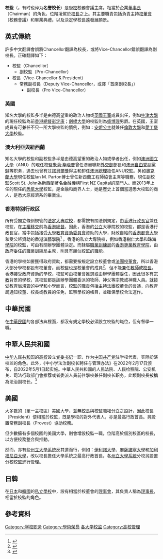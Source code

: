 {{NoteTA
|1=zh-hans:新西兰;zh-hant:紐西蘭;
|2=zh-hans:澳大利亚;zh-hant:澳大利亞;zh-hk:澳洲;
|3=zh-cn:王室;zh-hk:皇室;
}}
'''校監'''（{{lang-en|Chancellor}}，有时也译为'''名誉校长'''）是[[學校|學校]]校務會議主席，相當於企業[[董事長|董事長]]（Chairman）的角色，位階凌駕於[[校長|校長]]之上。其主要職責包括負責主持[[校董會|校董會]]（校務會議）和畢業典禮，以及決定學校長遠發展願景。

==英式傳統==
許多中文翻譯會誤將Chancellor翻譯為校長，或將Vice-Chancellor錯誤翻譯為副校長。正確翻譯如下：
* 校監（Chancellor）
** 副校監（Pro-Chancellor）
* 校長（Vice-Chancellor & President）
** 常務副校長（Deputy Vice-Chancellor，或譯「首席副校長」）
*** 副校長（Pro Vice-Chancellor）

=== 英國 ===
知名大學的校監多半是由德高望重的政治人物或[[英國王室|英國王室]]成員出任，例如[[牛津大學|牛津大學]]的現任校監為前[[香港總督|香港總督]][[彭定康|彭定康]]；[[劍橋大學|劍橋大學]]的校監則為[[盛博理|盛博理]]男爵。在英國，王室成員有可兼任不只一所大學校監的慣例，例如：[[安妮长公主|安妮公主]]就兼任[[倫敦大學|倫敦大學]]和[[愛丁堡大學|愛丁堡大學]]校監。

=== 澳大利亞與紐西蘭 ===
知名大學的校監和副校監多半是由德高望重的政治人物或學者出任，例如[[澳洲國立大學|澳洲國立大學]]（ANU）的現任校監[[朱莉·毕晓普|朱莉·毕晓普]]曾任澳洲聯邦[[外交部|外交部]]部長和[[澳洲自由党|澳洲自由党]]副[[黨魁|黨魁]]等职务，過去也曾有过[[諾貝爾獎|諾貝爾獎]]得主和卸任[[澳洲總理|澳洲總理]]擔任ANU校監。另如[[奧克蘭大學|奧克蘭大學]]現任校監Ian M. Parton博士曾任新西蘭工程師協會主席等職務，現任副校監Scott St. John為新西蘭著名金融機構First NZ Capital的掌門人。而2013年上任的現任的[[悉尼大學|悉尼大學]]校監，是金融和商界人士{{le|贝琳达·赫金森|Belinda Hutchinson}}，她是歷史上首個當選悉大校監的商人，是悉大原經濟系的畢業生。

=== 香港特别行政区 ===
{{Seealso|香港行政長官校監必然制}}
所有受獨立條例規管的[[香港專上教育|法定大專院校]]，都需按有關法例規定，由[[香港特別行政區行政長官|香港行政長官]]兼任校監，在[[香港主權移交|主權移交]]前為[[香港總督|香港總督]]。因此，香港的[[公立大學|公立]]大專院校的校監，都是香港行政長官，當中包括接受[[大學教育資助委員會|大學教育資助委員會]]資助的大學，財政自給的[[香港都會大學|香港都會大學]]和受公帑資助的[[香港演藝學院|香港演藝學院]]<ref name="hkapa-1">{{cite web|url=http://www.hkapa.edu/asp/general/general_about_academy.asp?lang=tch&mode=gui|title=學院監管|last=|first=|work=|publisher=香港演藝學院|date=2013|accessdate=2013-09-11|deadurl=yes|archiveurl=https://web.archive.org/web/20130522164906/http://hkapa.edu/asp/general/general_about_academy.asp?mode=gui&lang=tch|archivedate=2013-05-22}}</ref>
。香港的私立大專院校，例如[[香港樹仁大學|香港樹仁大學]]和[[珠海學院|珠海學院]]的校監，可由有關辦學團體決定。而隸屬[[職業訓練局|職業訓練局]]的[[香港專業教育學院|香港專業教育學院]]，由政府委任的職業訓練局主席，則具有類似校監的職能。

香港的學校如要獲得政府資助，都需要按規定設立校董會或[[法團校董會|法團校董會]]，所以香港大部分學校都設有校董會，而校監也是校董會的成員<ref name="edb-hk-1">{{cite web|url=http://www.edb.gov.hk/tc/sch-admin/sbm/corner-imc-sch/delegation-function-sv.html|title=校監的職能及職能的轉授|last=|first=|work=|publisher=香港教育局|date=2011-05-03|accessdate=2013-09-11|archive-date=2020-05-24|archive-url=https://web.archive.org/web/20200524065417/https://www.edb.gov.hk/tc/sch-admin/sbm/corner-imc-sch/delegation-function-sv.html|dead-url=no}}</ref>，但不能兼任[[教師|教師]]或[[校長|校長]]。香港接受政府資助的學校，校監可由校董會推選或由辦學團體委任，因此很多有[[宗教|宗教]]背景的學校，其校監都是該辦學團體委派的牧師、神父等宗教或神職人員。就接受[[教育局_(香港)|教育局]]規管的[[中學|中學]]和[[小學|小學]]而言，校監的職責包括主持法團校董會的會議，向教育局通知校董、校長或教員的任免，監察學校的帳目，並確保學校合法運作。

== 中華民國 ==

在[[中華民國|中華民國]]的各部法典裡面，都沒有規定學校必須設立校監的職位，但有督學一職。

== 中華人民共和國 ==
[[中华人民共和国|中华人民共和国]]的[[中国大陆高等学校列表|高校]]设立[[党委书记|党委书记]]一职，作为[[中国共产党|中国共产党]]驻学校代表，实际扮演校监的角色。此外，《中小学法治副校长聘任与管理办法》在2022年2月17日颁布，自2022年5月1日起实施。中華人民共和國的人民法院、人民检察院、公安机关、司法行政部门會推荐或者委派人員前往學校兼任副校长职务，此類副校長被稱為法治副校长。<ref>{{cite news |title=《中小学法治副校长聘任与管理办法》颁布 5月1日起实施 |url=http://m.people.cn/n4/2022/0217/c645-15443812.html}}</ref>

== 美國 ==
大多數的（單一主校區）美國大學，並無[[校長|校長]]與校監職權分立之設計，因此校長（President）便相當於校監，既是學校的對外代表人，亦是最高行政首長。另設置常務副校長（Provost）協助校務。

但少數擁有多個校園的美國大學，則會增設校監一職，位階高於個別校區的校長，以方便校務整合與推動。

然而，亦有些[[州立大學系統|州立大學系統]]反其道而行，例如：[[伊利諾大學|伊利諾大學]]、[[麻薩諸塞大學|麻薩諸塞大學]]和[[加利福尼亞大學|加利福尼亞大學]]，改以校長擔任大學系統之最高行政首長，各[[州立大學系統|州立大學系統]]分校另設置分校校監進行管理。

== 日韓 ==
在[[日本|日本]]和[[大韓民國|韓國]]的[[私立學校|私立學校]]中，設有相當於校董會的[[理事會|理事會]]，其負責人稱為[[理事長|理事長]]，相當於校監的角色。

==參考資料==
{{Reflist|25em}}

[[Category:学校职务|Category:学校职务]]
[[Category:學術榮譽|Category:學術榮譽]]
[[Category:各大学校监|]]
[[Category:高校管理|Category:高校管理]]